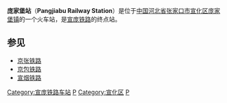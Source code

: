 {{Infobox China railway station 
|车站名称 = 庞家堡站
|车站名称拼音 = Pangjiabu
|英文名称 = Pangjiabu Railway Station
|车站代码 = 12758<ref>{{cite book|title=中华人民共和国铁路车站代码（GB/T 10302-2010）|publisher=中国标准出版社|year=2010|isbn=155066140495|ignore-isbn-error=true|pages=27}}</ref>
|电报码 = 
|拼音码 = 
|车站地址 = 河北省张家口市宣化区
|坐标 = 
|车站等级 = 四等站
}}

'''庞家堡站'''（'''Pangjiabu Railway Station'''）是位于[[中华人民共和国|中国]][[河北省|河北省]][[张家口市|张家口市]][[宣化区|宣化区]][[庞家堡镇|庞家堡镇]]的一个火车站，是[[宣庞铁路|宣庞铁路]]的终点站。

==参见==
*[[京张铁路|京张铁路]]
*[[京包铁路|京包铁路]]
*[[宣烟铁路|宣烟铁路]]

{{start rail box}}
{{s-inop|[[白庙站|白庙站]]}}
{{s-line|[[宣庞铁路|宣庞铁路]]}}
{{Terminus}}
{{end box}}

{{宣庞铁路}}
{{中國鐵路小作品}}

[[Category:宣庞铁路车站|Category:宣庞铁路车站]]
[[Category:张家口市铁路车站|P]]
[[Category:宣化区|Category:宣化区]]
[[Category:1943年启用的铁路车站|P]]


{{Railwaystation-stub}}